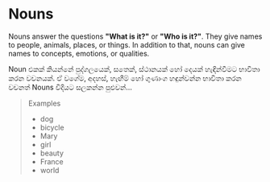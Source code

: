 # Nouns

Nouns answer the questions **"What is it?"** or **"Who is it?"**. They give names to people, animals, places, or things. In addition to that, nouns can give names to concepts, emotions, or qualities.

 
<Translation>
Noun එකක් කියන්නේ පුද්ගලයෙක්, සතෙක්, ස්ථානයක් හෝ දෙයක් හැඳින්වීමට භාවිතා කරන වචනයක්. ඒ වගේම, අදහස්, හැඟීම් හෝ ගුණාංග හඳුන්වන්න භාවිතා කරන වචනත් Nouns විදියට සලකන්න පුළුවන්...
</Translation>

> Examples
>
> - dog
> - bicycle
> - Mary
> - girl
> - beauty
> - France
> - world